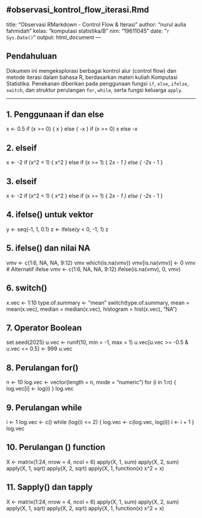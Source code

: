 #observasi_kontrol_flow_iterasi.Rmd
---
title: "Observasi RMarkdown - Control Flow & Iterasi"
author: "nurul aulia fahmidah"
kelas: "komputasi statistika/B"
nim: "19611045"
date: "`r Sys.Date()`"
output: html_document
---

## Pendahuluan

Dokumen ini mengeksplorasi berbagai kontrol alur (control flow) dan metode iterasi dalam bahasa R, 
berdasarkan materi kuliah Komputasi Statistika. Penekanan diberikan pada penggunaan fungsi `if`, `else`, `ifelse`, `switch`,
dan struktur perulangan `for`, `while`, serta fungsi keluarga `apply`.

---

## 1. Penggunaan if dan else

x <- 0.5
if (x >= 0) {
  x
} else {
  -x
}
if (x >= 0) x else -x

## 2. elseif
x <- -2
if (x^2 < 1) {
  x^2
} else if (x >= 1) {
  2*x - 1
} else {
  -2*x - 1
}

## 3. elseif

x <- -2
if (x^2 < 1) {
  x^2
} else if (x >= 1) {
  2*x - 1
} else {
  -2*x - 1
}

## 4. ifelse() untuk vektor
y <- seq(-1, 1, 0.1)
z <- ifelse(y < 0, -1, 1)
z

## 5. ifelse() dan nilai NA
vmv <- c(1:6, NA, NA, 9:12)
vmv
which(is.na(vmv))
vmv[is.na(vmv)] <- 0
vmv
# Alternatif ifelse
vmv <- c(1:6, NA, NA, 9:12)
ifelse(is.na(vmv), 0, vmv)

## 6. switch()
x.vec <- 1:10
type.of.summary <- "mean"
switch(type.of.summary,
       mean = mean(x.vec),
       median = median(x.vec),
       histogram = hist(x.vec),
       "NA")

## 7. Operator Boolean
set.seed(2025)
u.vec <- runif(10, min = -1, max = 1)
u.vec[u.vec >= -0.5 & u.vec <= 0.5] <- 999
u.vec

## 8. Perulangan for()
n <- 10
log.vec <- vector(length = n, mode = "numeric")
for (i in 1:n) {
  log.vec[i] <- log(i)
}
log.vec

## 9. Perulangan while
i <- 1
log.vec <- c()
while (log(i) <= 2) {
  log.vec <- c(log.vec, log(i))
  i <- i + 1
}
log.vec

## 10. Perulangan () function
X <- matrix(1:24, nrow = 4, ncol = 6)
apply(X, 1, sum)
apply(X, 2, sum)
apply(X, 1, sqrt)
apply(X, 2, sqrt)
apply(X, 1, function(x) x^2 + x)

## 11. Sapply() dan tapply
X <- matrix(1:24, nrow = 4, ncol = 6)
apply(X, 1, sum)
apply(X, 2, sum)
apply(X, 1, sqrt)
apply(X, 2, sqrt)
apply(X, 1, function(x) x^2 + x)
